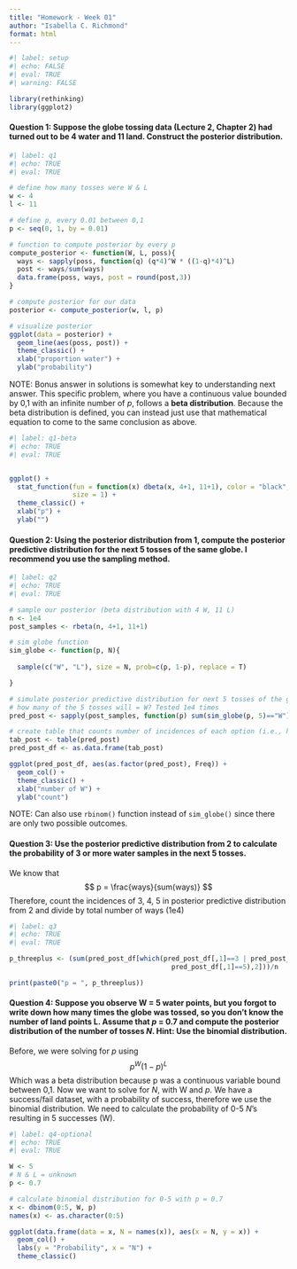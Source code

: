 ```yaml
---
title: "Homework - Week 01"
author: "Isabella C. Richmond"
format: html
---
```


```r
#| label: setup
#| echo: FALSE
#| eval: TRUE
#| warning: FALSE

library(rethinking)
library(ggplot2)
```

#### Question 1: Suppose the globe tossing data (Lecture 2, Chapter 2) had turned out to be 4 water and 11 land. Construct the posterior distribution.

```r
#| label: q1
#| echo: TRUE
#| eval: TRUE

# define how many tosses were W & L
w <- 4
l <- 11

# define p, every 0.01 between 0,1 
p <- seq(0, 1, by = 0.01)

# function to compute posterior by every p
compute_posterior <- function(W, L, poss){
  ways <- sapply(poss, function(q) (q*4)^W * ((1-q)*4)^L)
  post <- ways/sum(ways)
  data.frame(poss, ways, post = round(post,3))
}

# compute posterior for our data
posterior <- compute_posterior(w, l, p)

# visualize posterior 
ggplot(data = posterior) + 
  geom_line(aes(poss, post)) + 
  theme_classic() + 
  xlab("proportion water") + 
  ylab("probability")


```
NOTE: Bonus answer in solutions is somewhat key to understanding next answer. This specific problem, where you have a continuous value bounded by 0,1 with an infinite number of *p*, follows a **beta distribution**. Because the beta distribution is defined, you can instead just use that mathematical equation to come to the same conclusion as above. 

```r
#| label: q1-beta
#| echo: TRUE
#| eval: TRUE


ggplot() +
  stat_function(fun = function(x) dbeta(x, 4+1, 11+1), color = "black",
                size = 1) +
  theme_classic() + 
  xlab("p") + 
  ylab("")

```

#### Question 2: Using the posterior distribution from 1, compute the posterior predictive distribution for the next 5 tosses of the same globe. I recommend you use the sampling method.

```r
#| label: q2
#| echo: TRUE
#| eval: TRUE

# sample our posterior (beta distribution with 4 W, 11 L)
n <- 1e4
post_samples <- rbeta(n, 4+1, 11+1)

# sim globe function
sim_globe <- function(p, N){
  
  sample(c("W", "L"), size = N, prob=c(p, 1-p), replace = T)

}

# simulate posterior predictive distribution for next 5 tosses of the globe
# how many of the 5 tosses will = W? Tested 1e4 times
pred_post <- sapply(post_samples, function(p) sum(sim_globe(p, 5)=="W"))

# create table that counts number of incidences of each option (i.e., how many times will 0 W appear, 1 W, 2 W, 3 W, 4 W, 5 W?)
tab_post <- table(pred_post)
pred_post_df <- as.data.frame(tab_post)

ggplot(pred_post_df, aes(as.factor(pred_post), Freq)) + 
  geom_col() + 
  theme_classic() + 
  xlab("number of W") + 
  ylab("count")
```
NOTE: Can also use `rbinom()` function instead of `sim_globe()` since there are only two possible outcomes.

#### Question 3: Use the posterior predictive distribution from 2 to calculate the probability of 3 or more water samples in the next 5 tosses.  

We know that $$ p = \frac{ways}{sum(ways)} $$ Therefore, count the incidences of 3, 4, 5 in posterior predictive distribution from 2 and divide by total number of ways (1e4)

```r
#| label: q3
#| echo: TRUE
#| eval: TRUE

p_threeplus <- (sum(pred_post_df[which(pred_post_df[,1]==3 | pred_post_df[,1]==4 | 
                                         pred_post_df[,1]==5),2]))/n

print(paste0("p = ", p_threeplus))

```

#### Question 4: Suppose you observe W = 5 water points, but you forgot to write down how many times the globe was tossed, so you don't know the number of land points L. Assume that *p* = 0.7 and compute the posterior distribution of the number of tosses *N*. Hint: Use the binomial distribution.

Before, we were solving for *p* using $$ p^W(1-p)^L $$ Which was a beta distribution because p was a continuous variable bound between 0,1. Now we want to solve for *N*, with W and *p*. We have a success/fail dataset, with a probability of success, therefore we use the binomial distribution. We need to calculate the probability of 0-5 *N*'s resulting in 5 successes (W).

```r
#| label: q4-optional
#| echo: TRUE
#| eval: TRUE

W <- 5
# N & L = unknown
p <- 0.7

# calculate binomial distribution for 0-5 with p = 0.7
x <- dbinom(0:5, W, p)
names(x) <- as.character(0:5)

ggplot(data.frame(data = x, N = names(x)), aes(x = N, y = x)) +
  geom_col() +
  labs(y = "Probability", x = "N") + 
  theme_classic()

```
